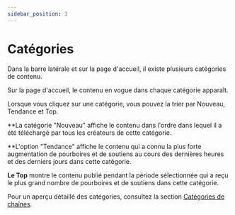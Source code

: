---
sidebar_position: 3
---

# Catégories

Dans la barre latérale et sur la page d'accueil, il existe plusieurs catégories de contenu.

Sur la page d'accueil, le contenu en vogue dans chaque catégorie apparaît.

Lorsque vous cliquez sur une catégorie, vous pouvez la trier par Nouveau, Tendance et Top.

**La catégorie "Nouveau" affiche le contenu dans l'ordre dans lequel il a été téléchargé par tous les créateurs de cette catégorie.

**L'option "Tendance" affiche le contenu qui a connu la plus forte augmentation de pourboires et de soutiens au cours des dernières heures et des derniers jours dans cette catégorie.

**Le Top** montre le contenu publié pendant la période sélectionnée qui a reçu le plus grand nombre de pourboires et de soutiens dans cette catégorie.

Pour un aperçu détaillé des catégories, consultez la section [Catégories de chaînes](https://help.odysee.tv/category/channel-categories).

